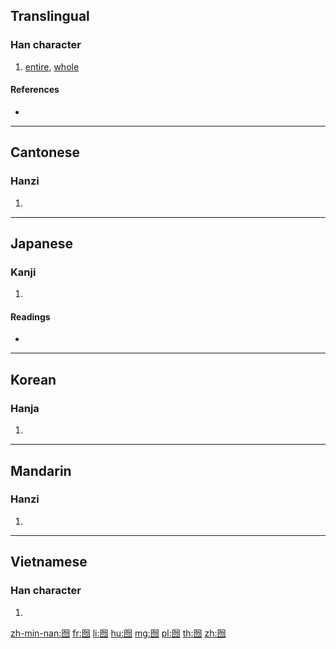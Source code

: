 ==Translingual==

===Han character===
{{Han char|rn=31|rad=囗|as=04|sn=7|four=60227|canj=WPHH|ids=⿴囗勿}}

# [[entire]], [[whole]]

====References====
* {{Han ref|kx=0217.140|dkj=04711|dj=0444.170|hdz=10715.130|uh=56EB|ud=22251|bh=A77A|bd=42874}}

----

==Cantonese==

===Hanzi===
{{yue-hanzi|jyut=|y=fat1}}

# {{defn|lang=yue|sort=囗04}}

----

==Japanese==

===Kanji===
{{ja-kanji|grade=|rs=囗04}}

# {{defn|lang=ja|sort=囗04}}

====Readings====
* {{ja-readings|on=[[こつ]] (kotsu), [[こち]] (kochi)|kun=[[まつたし]] (matsutashi), [[はつきりしない]] (hatsukirishinai)}}

----

==Korean==

===Hanja===
{{ko-hanja|hangeul=홀|rv=hol|mr=hol}}

# {{defn|lang=ko|sort=囗04}}

----

==Mandarin==

===Hanzi===
{{cmn-hanzi|pin=[[hú]] ([[hu2]]), [[é]] ([[e2]])|wg=hu<sup>2</sup>, o<sup>2</sup>}}

# {{defn|lang=cmn|sort=囗04}}

----

==Vietnamese==

===Han character===
{{vi-hantu|[[hốt]]|rs=囗04}}

# {{defn|lang=vi|sort=囗04}}

[[zh-min-nan:囫]]
[[fr:囫]]
[[li:囫]]
[[hu:囫]]
[[mg:囫]]
[[pl:囫]]
[[th:囫]]
[[zh:囫]]